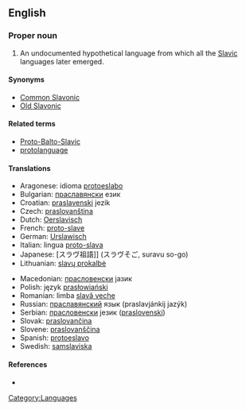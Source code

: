 ==English==

{{wikipedia}}

===Proper noun===
{{en-proper noun|sg=[[proto|Proto]]-[[Slavic]]}}

# An undocumented hypothetical language from which all the [[Slavic]] languages later emerged.

====Synonyms====
* [[Common Slavonic]]
* [[Old Slavonic]]

====Related terms====
* [[Proto-Balto-Slavic]]
* [[protolanguage]]

====Translations====
{{trans-top|Proto-Slavic}}
*Aragonese: idioma [[protoeslabo]] {{m}}
*Bulgarian: [[праславянски]] език {{m}}
*Croatian: [[praslavenski]] jezik {{m}}
*Czech: [[praslovanština]] {{f}}
*Dutch: [[Oerslavisch]]
*French: [[proto-slave]] {{m}}
*German: [[Urslawisch]] {{n}}
*Italian: lingua [[proto-slava]] {{f}}
*Japanese: [スラヴ祖語]] (スラヴそご, suravu so-go)
*Lithuanian: [[slavų prokalbė]]
{{trans-mid}}
*Macedonian: [[прасловенски]] јазик {{m}}
*Polish: język [[prasłowiański]] {{m}}
*Romanian: limba [[slavă veche]] {{f}}
*Russian: [[праславянский]] язык (praslavjánkij jazýk) {{m}}
*Serbian: [[прасловенски]] језик ([[praslovenski]]) {{m}}
*Slovak: [[praslovančina]] {{f}}
*Slovene: [[praslovanščina]] {{f}}
*Spanish: [[protoeslavo]] {{m}}
*Swedish: [[samslaviska]] {{c}}
{{trans-bottom}}

====References====
* {{pedialite|Proto-Slavic language}}

[[Category:Languages]]